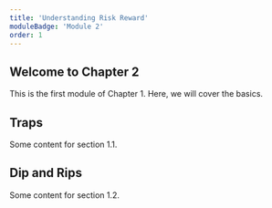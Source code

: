 ```yaml
---
title: 'Understanding Risk Reward'
moduleBadge: 'Module 2'
order: 1
---
```


## Welcome to Chapter 2

This is the first module of Chapter 1. Here, we will cover the basics.

## Traps

Some content for section 1.1.

## Dip and Rips

Some content for section 1.2.
